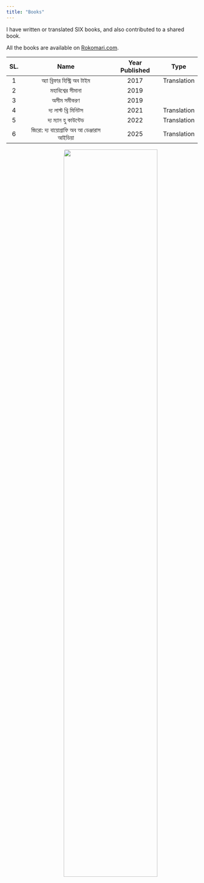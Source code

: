 ```yaml
---
title: "Books"
---
```


I have written or translated SIX books, and also contributed to a shared book.

All the books are available on [Rokomari.com](https://www.rokomari.com/book/author/47631).

| SL. |            Name           | Year Published |     Type    |
|:---:|:-------------------------:|:--------------:|:-----------:|
|  1  | অ্যা ব্রিফার হিস্ট্রি অব টাইম |      2017      | Translation |
|  2  |      মহাবিশ্বের সীমানা     |      2019      |             |
|  3  |        অসীম সমীকরণ        |      2019      |             |
|  4  |     দ্য লাস্ট থ্রি মিনিটস    |      2021      | Translation |
|  5  |     দ্য ম্যান হু কাউন্টেড    |      2022      | Translation |
| 6 | জিরো: দ্য বায়োগ্রাফি অব আ ডেঞ্জারাস আইডিয়া | 2025 | Translation |


<img style="float: right; border-radius: 1%;" src="https://raw.githubusercontent.com/mahmudstat/articles/refs/heads/main/books/propagation/books2.jpeg" width="70%">




